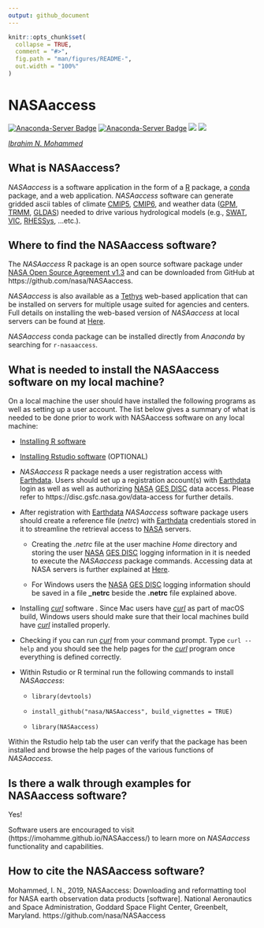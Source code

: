 ```yaml
---
output: github_document
---
```


<!-- README.md is generated from README.Rmd. Please edit that file -->

```r
knitr::opts_chunk$set(
  collapse = TRUE,
  comment = "#>",
  fig.path = "man/figures/README-",
  out.width = "100%"
)
```

# NASAaccess

<!-- badges: start -->
[![Anaconda-Server Badge](https://anaconda.org/conda-forge/r-nasaaccess/badges/version.svg)](https://anaconda.org/conda-forge/r-nasaaccess)
[![Anaconda-Server Badge](https://anaconda.org/conda-forge/r-nasaaccess/badges/platforms.svg)](https://anaconda.org/conda-forge/r-nasaaccess)
[![](https://img.shields.io/readthedocs/nasaaccess?style=social)](https://nasaaccess.readthedocs.io/en/latest/index.html) [![](https://img.shields.io/github/stars/nasa/nasaaccess?style=social)](https://github.com/nasa/NASAaccess)
<!-- ![lifecycle](https://img.shields.io/badge/lifecycle-stable-sucess.svg?style=plastic&logo=appveyor)
<!-- ![GitHub Downloads](https://img.shields.io/github/downloads/nasa/NASAaccess/total?style=plastic)
<!-- [![NASA Open Source Agreement](https://img.shields.io/badge/license-NASA_Open_Source_Agreement-informational.svg?style=plastic&logo=appveyor)](https://ti.arc.nasa.gov/opensource/nosa/)
<!-- badges: end -->

[*Ibrahim N. Mohammed*](https://science.gsfc.nasa.gov/sed/bio/ibrahim.mohammed "Ibrahim N. Mohammed")



## **What is NASAaccess?**

*NASAaccess* is a software application in the form of a [R](https://www.r-project.org/about.html) package, a [conda](https://docs.conda.io/en/latest/) package, and a web application.  *NASAaccess* software can generate gridded ascii tables of climate [CMIP5](https://pcmdi.llnl.gov/mips/cmip5/ "Coupled Model Intercomparison Project Phase 5"), [CMIP6](https://pcmdi.llnl.gov/CMIP6/ "Coupled Model Intercomparison Project Phase 6"), and weather data ([GPM](https://gpm.nasa.gov/data/directory "Global Precipitation Measurement"), [TRMM](https://gpm.nasa.gov/missions/trmm "Tropical Rainfall Measuring Mission"), [GLDAS](https://ldas.gsfc.nasa.gov/gldas "Global Land Data Assimilation System")) needed to drive various hydrological models (e.g., [SWAT](https://swat.tamu.edu/ "Soil & Water Assessment Tool"), [VIC](https://github.com/UW-Hydro/VIC "Variable Infiltration Capacity"), [RHESSys](https://github.com/RHESSys/RHESSys "The Regional Hydro-Ecological Simulation System"), ...etc.).


## **Where to find the NASAaccess software?**

The *NASAaccess* R package is an open source software package under [NASA Open Source Agreement v1.3](https://opensource.org/licenses/NASA-1.3) and can be downloaded from GitHub at https://github.com/nasa/NASAaccess.

*NASAaccess* is also available as a [Tethys](https://www.tethysplatform.org/) web-based application that can be installed on servers for multiple usage suited for agencies and centers.  Full details on installing the web-based version of *NASAaccess* at local servers can be found at [Here](https://nasaaccess.readthedocs.io/en/latest/nasaaccess_tethys.html).

*NASAaccess* conda package can be installed directly from *Anaconda* by searching for `r-nasaaccess`. 

## **What is needed to install the NASAaccess software on my local machine?**

On a local machine the user should have installed the following programs as well as setting up a user account.  The list below gives a summary of what is needed to be done prior to work with NASAaccess software on any local machine:

  + [Installing R software](https://www.r-project.org/)
  
  +	[Installing Rstudio software](https://posit.co/) (OPTIONAL)
  
  + *NASAaccess* R package needs a user registration access with [Earthdata](https://www.earthdata.nasa.gov/). Users should set up a registration account(s) with [Earthdata](https://www.earthdata.nasa.gov/) login as well as well as authorizing [NASA](https://www.nasa.gov/ "The National Aeronautics and Space Administration") [GES DISC](https://disc.gsfc.nasa.gov/) data access.  Please refer to https://disc.gsfc.nasa.gov/data-access for further details.
  
  + After registration with [Earthdata](https://www.earthdata.nasa.gov/) *NASAaccess* software package users should create a reference file (*netrc*) with [Earthdata](https://www.earthdata.nasa.gov/) credentials stored in it to streamline the retrieval access to [NASA](https://www.nasa.gov/ "The National Aeronautics and Space Administration") servers.

      - Creating the *.netrc* file at the user machine *Home* directory and storing the user [NASA](https://www.nasa.gov/ "The National Aeronautics and Space Administration") [GES DISC](https://disc.gsfc.nasa.gov/) logging information in it is needed to execute the *NASAaccess* package commands. Accessing data at NASA servers is further explained at [Here](https://wiki.earthdata.nasa.gov/display/EL/How+To+Access+Data+With+cURL+And+Wget).
      
      - For Windows users the [NASA](https://www.nasa.gov/ "The National Aeronautics and Space Administration") [GES DISC](https://disc.gsfc.nasa.gov/) logging information should be saved in a file **\_netrc** beside the **.netrc** file explained above.

  + Installing [*curl*](https://curl.se/) software .  Since Mac users have [*curl*](https://curl.se/) as part of macOS build, Windows users should make sure that their local machines build have [*curl*](https://curl.se/) installed properly.
  
  + Checking if you can run [*curl*](https://curl.se/) from your command prompt.  Type `curl --help` and you should see the help pages for the [*curl*](https://curl.se/) program once everything is defined correctly.
  
  + Within Rstudio or R terminal run the following commands to install *NASAaccess*:
      - `library(devtools)`
      
      - `install_github("nasa/NASAaccess", build_vignettes = TRUE)`
			
      - `library(NASAaccess)`
      
   Within the Rstudio help tab the user can verify that the package has been installed and browse the help pages of the various functions of *NASAaccess*.

## **Is there a walk through examples for NASAaccess software?**

Yes! 

Software users are encouraged to visit (https://imohamme.github.io/NASAaccess/) to learn more on *NASAaccess* functionality and capabilities.


## **How to cite the NASAaccess software?**

Mohammed, I. N., 2019, NASAaccess: Downloading and reformatting tool for NASA earth observation data products [software]. National Aeronautics and Space Administration, Goddard Space Flight Center, Greenbelt, Maryland. https://github.com/nasa/NASAaccess
